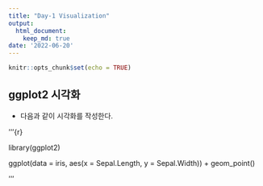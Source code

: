 ```yaml
---
title: "Day-1 Visualization"
output:
  html_document:
    keep_md: true
date: '2022-06-20'
---
```


```r
knitr::opts_chunk$set(echo = TRUE)
```

## ggplot2 시각화
- 다음과 같이 시각화를 작성한다.

'''{r}

library(ggplot2)

ggplot(data = iris, aes(x = Sepal.Length,
y = Sepal.Width)) +
geom_point()

'''
